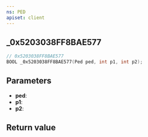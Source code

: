 ```yaml
---
ns: PED
apiset: client
---
```

## _0x5203038FF8BAE577

```c
// 0x5203038FF8BAE577
BOOL _0x5203038FF8BAE577(Ped ped, int p1, int p2);
```


## Parameters
* **ped**:
* **p1**:
* **p2**:

## Return value